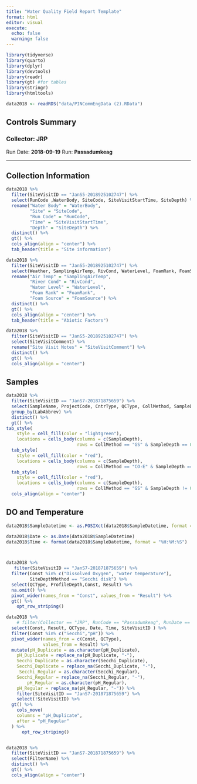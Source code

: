 ```yaml
---
title: "Water Quality Field Report Template"
format: html
editor: visual
execute:
  echo: false
  warning: false
---
```


```r
library(tidyverse)
library(quarto)
library(dplyr)
library(devtools)
library(readr)
library(gt) #for tables
library(stringr)
library(htmltools)
```

```r
data2018 <- readRDS("data/PINCommEngData (2).RData")
```

## Controls Summary


### Collector: JRP

Run Date: **2018-09-19** Run: **Passadumkeag**

------------------------------------------------------------------------

::: panel-tabset
## Collection Information

```r

data2018 %>% 
  filter(SiteVisitID == "JanS5-2018925102747") %>% 
  select(RunCode ,WaterBody, SiteCode, SiteVisitStartTime, SiteDepth) %>%
  rename("Water Body" = "WaterBody",
         "Site" = "SiteCode",
         "Run Code" = "RunCode",
         "Time" = "SiteVisitStartTime",
         "Depth" = "SiteDepth") %>%
  distinct() %>% 
  gt() %>%
  cols_align(align = "center") %>% 
  tab_header(title = "Site information")

data2018 %>% 
  filter(SiteVisitID == "JanS5-2018925102747") %>% 
  select(Weather, SamplingAirTemp, RivCond, WaterLevel, FoamRank, FoamSource, SiteVisitComment) %>% 
  rename("Air Temp" = "SamplingAirTemp",
         "River Cond" = "RivCond", 
         "Water Level" = "WaterLevel",
         "Foam Rank" = "FoamRank",
         "Foam Source" = "FoamSource") %>%
  distinct() %>% 
  gt() %>%
  cols_align(align = "center") %>%
  tab_header(title = "Abiotic Factors")

data2018 %>% 
  filter(SiteVisitID == "JanS5-2018925102747") %>% 
  select(SiteVisitComment) %>% 
  rename("Site Visit Notes" = "SiteVisitComment") %>%
  distinct() %>% 
  gt() %>%
  cols_align(align = "center")


```

## Samples

```r

data2018 %>% 
  filter(SiteVisitID == "JanS7-201871875659") %>% 
  select(SampleName, ProjectCode, CntrType, QCType, CollMethod, SampleDepth, LabAbbrev) %>% 
  group_by(LabAbbrev) %>% 
  distinct() %>% 
  gt() %>%
tab_style(
    style = cell_fill(color = "lightgreen"),
    locations = cells_body(columns = c(SampleDepth),
                           rows = CollMethod == "GS" & SampleDepth == 0)) %>%
  tab_style(
    style = cell_fill(color = "red"),
    locations = cells_body(columns = c(SampleDepth),
                           rows = CollMethod == "CO-E" & SampleDepth == 0)) %>%
  tab_style(
    style = cell_fill(color = "red"),
    locations = cells_body(columns = c(SampleDepth),
                           rows = CollMethod == "GS" & SampleDepth != 0)) %>%
  cols_align(align = "center")
```

## DO and Temperature

```r

data2018$SampleDatetime <- as.POSIXct(data2018$SampleDatetime, format = "%m/%d/%Y %H:%M:%S")

data2018$Date <- as.Date(data2018$SampleDatetime)
data2018$Time <- format(data2018$SampleDatetime, format = "%H:%M:%S")



data2018 %>%
   filter(SiteVisitID == "JanS7-201871875659") %>%
  filter(Const %in% c("Dissolved Oxygen", "water temperature"),
         SiteDepthMethod == "Secchi disk") %>% 
  select(QCType, ProfileDepth,Const, Result) %>%
  na.omit() %>%
  pivot_wider(names_from = "Const", values_from = "Result") %>%
  gt() %>% 
    opt_row_striping()

data2018 %>% 
    # filter(Collector == "JRP", RunCode == "Passadumkeag", RunDate == "2018-07-18") %>%
  select(Const, Result, QCType, Date, Time, SiteVisitID ) %>% 
  filter(Const %in% c("Secchi","pH")) %>% 
  pivot_wider(names_from = c(Const, QCType),
              values_from = Result) %>%
  mutate(pH_Duplicate = as.character(pH_Duplicate),
    pH_Duplicate = replace_na(pH_Duplicate, "-"),
    Secchi_Duplicate = as.character(Secchi_Duplicate),
    Secchi_Duplicate = replace_na(Secchi_Duplicate, "-"),
     Secchi_Regular = as.character(Secchi_Regular),
    Secchi_Regular = replace_na(Secchi_Regular, "-"),
        pH_Regular = as.character(pH_Regular),
    pH_Regular = replace_na(pH_Regular, "-")) %>% 
    filter(SiteVisitID == "JanS7-201871875659") %>%
    select(!SiteVisitID) %>% 
  gt() %>% 
    cols_move(
    columns = "pH_Duplicate",
    after = "pH_Regular"
  ) %>% 
      opt_row_striping()


data2018 %>% 
  filter(SiteVisitID == "JanS7-201871875659") %>% 
  select(FilterName) %>% 
  distinct() %>%
  gt() %>%
  cols_align(align = "center")

```
:::
